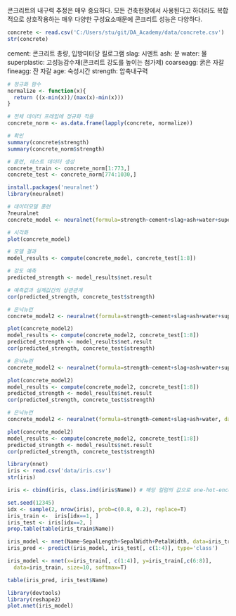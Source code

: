 콘크리트의 내구력 추정은 매우 중요하다. 
모든 건축현장에서 사용된다고 하더라도 복합적으로 상호작용하는 매우 다양한 구성요소때문에 콘크리트 성능은 다양하다.

```r
concrete <- read.csv('C:/Users/stu/git/DA_Academy/data/concrete.csv')
str(concrete)
```

cement: 콘크리트 총량, 입방미터당 킬로그램
slag: 시멘트
ash: 분
water: 물
superplastic: 고성능감수재(콘크리트 강도를 높이는 첨가제)
coarseagg: 굵은 자갈
fineagg: 잔 자갈
age: 숙성시간
strength: 압축내구력
```r
# 정규화 함수
normalize <- function(x){
  return ((x-min(x))/(max(x)-min(x)))
}

# 전체 데이터 프레임에 정규화 적용
concrete_norm <- as.data.frame(lapply(concrete, normalize))

# 확인
summary(concrete$strength)
summary(concrete_norm$strength)
```

```r
# 훈련, 테스트 데이터 생성
concrete_train <- concrete_norm[1:773,]
concrete_test <- concrete_norm[774:1030,]
```

```r
install.packages('neuralnet')
library(neuralnet)
```

```r
# 데이터모델 훈련
?neuralnet
concrete_model <- neuralnet(formula=strength~cement+slag+ash+water+superplastic+coarseagg+fineagg+age, data=concrete_train)
```

```r
# 시각화
plot(concrete_model)
```

```r
# 모델 결과
model_results <- compute(concrete_model, concrete_test[1:8])

# 강도 예측
predicted_strength <- model_results$net.result

# 예측값과 실제값간의 상관관계
cor(predicted_strength, concrete_test$strength)
```

```r
# 은닉뉴런
concrete_model2 <- neuralnet(formula=strength~cement+slag+ash+water+superplastic+coarseagg+fineagg+age, data=concrete_train, hidden=c(5, 2))

plot(concrete_model2)
model_results <- compute(concrete_model2, concrete_test[1:8])
predicted_strength <- model_results$net.result
cor(predicted_strength, concrete_test$strength)
```


```r
# 은닉뉴런
concrete_model2 <- neuralnet(formula=strength~cement+slag+ash+water+superplastic+coarseagg+fineagg+age, data=concrete_train, hidden=c(5, 4, 3, 2))

plot(concrete_model2)
model_results <- compute(concrete_model2, concrete_test[1:8])
predicted_strength <- model_results$net.result
cor(predicted_strength, concrete_test$strength)
```

```r
# 은닉뉴런
concrete_model2 <- neuralnet(formula=strength~cement+slag+ash+water, data=concrete_train, hidden=c(5, 2))

plot(concrete_model2)
model_results <- compute(concrete_model2, concrete_test[1:8])
predicted_strength <- model_results$net.result
cor(predicted_strength, concrete_test$strength)
```

```r
library(nnet)
iris <- read.csv('data/iris.csv')
str(iris)
```

```r
iris <- cbind(iris, class.ind(iris$Name)) # 해당 컬럼의 값으로 one-hot-encoding
```

```r
set.seed(12345)
idx <- sample(2, nrow(iris), prob=c(0.8, 0.2), replace=T)
iris_train <-  iris[idx==1, ]
iris_test <- iris[idx==2, ]
prop.table(table(iris_train$Name))
```

```r
iris_model <- nnet(Name~SepalLength+SepalWidth+PetalWidth, data=iris_train, size=10)
iris_pred <- predict(iris_model, iris_test[, c(1:4)], type='class')
```
 
```r
iris_model <- nnet(x=iris_train[, c(1:4)], y=iris_train[,c(6:8)],
  data=iris_train, size=10, softmax=T)
```
 
 
 
```r
table(iris_pred, iris_test$Name)
```

```r
library(devtools)
library(reshape2)
plot.nnet(iris_model)
```






















